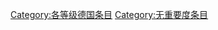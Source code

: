 {{catmore1|[[Wikipedia:德国专题|Wikipedia:德国专题]]}}
{{cat importance | topic=德国 | importance= }}
{{CategoryTOC}}

[[Category:各等级德国条目|Category:各等级德国条目]]
[[Category:无重要度条目|Category:无重要度条目]]